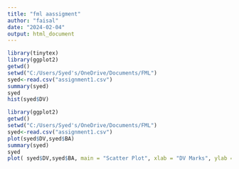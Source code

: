 ---
title: "fml aassigment"
author: "faisal"
date: "2024-02-04"
output: html_document
---

```{r}
library(tinytex)
library(ggplot2)
getwd()
setwd("C:/Users/Syed's/OneDrive/Documents/FML")
syed<-read.csv("assignment1.csv")
summary(syed)
syed
hist(syed$DV)

```


```{r}
library(ggplot2)
getwd()
setwd("C:/Users/Syed's/OneDrive/Documents/FML")
syed<-read.csv("assignment1.csv")
plot(syed$DV,syed$BA)
summary(syed)
syed
plot( syed$DV,syed$BA, main = "Scatter Plot", xlab = "DV Marks", ylab = "BA Marks", pch = 16, col = "blue") 

```